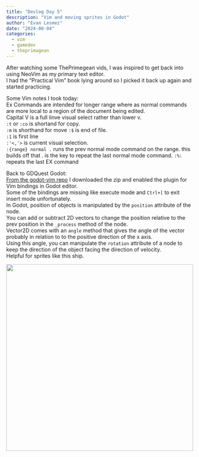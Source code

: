 ```yaml
---
title: "Devlog Day 5"
description: "Vim and moving sprites in Godot"
author: "Evan Lesmez"
date: "2024-08-04"
categories:
  - vim
  - gamedev
  - theprimagean
---
```


After watching some ThePrimegean vids, I was inspired to get back into using NeoVim as my primary text editor.  
I had the "Practical Vim" book lying around so I picked it back up again and started practicing.  

Some Vim notes I took today:  
Ex Commands are intended for longer range where as normal commands are more local to a region of the document being edited.  
Capital V is a full linve visual select rather than lower v.  
`:t` or `:co` is shortand for copy.  
`:m` is shorthand for move
`:$` is end of file.  
`:1` is first line  
`:'<,'>` is current visual selection.  
`:{range} normal .` runs the prev normal mode command on the range.
this builds off that . is the key to repeat the last normal mode command.
`:%:` repeats the last EX command


Back to GDQuest Godot:  
[From the godot-vim repo](https://github.com/joshnajera/godot-vim) I downloaded the zip and enabled the plugin for Vim bindings in Godot editor.  
Some of the bindings are missing like execute mode and `Ctrl+[` to exit insert mode unfortunately.  
In Godot, position of objects is manipulated by the `position` attribute of the node.  
You can add or subtract 2D vectors to change the position relative to the prev position in the `_process` method of the node.  
Vector2D comes with an `angle` method that gives the angle of the vector probably in relation to to the positive direction of the x axis.  
Using this angle, you can manipulate the `rotation` attribute of a node to keep the direction of the object facing the direction of velocity.  
Helpful for sprites like this ship.  

<img src="./ship.gif" width="500px">
